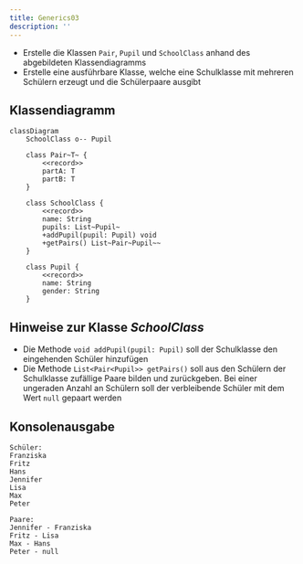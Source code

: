 ```yaml
---
title: Generics03
description: ''
---
```



- Erstelle die Klassen `Pair`, `Pupil` und `SchoolClass` anhand des abgebildeten
  Klassendiagramms
- Erstelle eine ausführbare Klasse, welche eine Schulklasse mit mehreren
  Schülern erzeugt und die Schülerpaare ausgibt

## Klassendiagramm

```mermaid
classDiagram
    SchoolClass o-- Pupil

    class Pair~T~ {
        <<record>>
        partA: T
        partB: T
    }

    class SchoolClass {
        <<record>>
        name: String
        pupils: List~Pupil~
        +addPupil(pupil: Pupil) void
        +getPairs() List~Pair~Pupil~~
    }

    class Pupil {
        <<record>>
        name: String
        gender: String
    }
```

## Hinweise zur Klasse _SchoolClass_

- Die Methode `void addPupil(pupil: Pupil)` soll der Schulklasse den eingehenden
  Schüler hinzufügen
- Die Methode `List<Pair<Pupil>> getPairs()` soll aus den Schülern der
  Schulklasse zufällige Paare bilden und zurückgeben. Bei einer ungeraden Anzahl
  an Schülern soll der verbleibende Schüler mit dem Wert `null` gepaart werden

## Konsolenausgabe

```console
Schüler:
Franziska
Fritz
Hans
Jennifer
Lisa
Max
Peter

Paare:
Jennifer - Franziska
Fritz - Lisa
Max - Hans
Peter - null
```

<Exercise pullRequest="64" branchSuffix="generics/03" />
